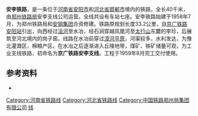 {{Infobox rail system-route
|rail_name=安李铁路
|other_name=
|name_bgcolor=
|min_width=
|box_width=
|style=
|banner_color=blue
|sec_banner_color=
|third_banner_color=
|logo_filename=
|logo_width=
|logo_bgcolor=
|logo_alt=
|logo_note=
|image=
|imagesize=
|caption=
|code_name=
|locale={{PRC}}[[河南省|河南省]]
|service_type=工业支线铁路
|network=
|status=营运中
|stations=7
|start=[[安阳站|安阳站]]、[[岗子窑站|岗子窑站]]
|lines=
|main_route=
|secondary_route=
|branch_route=
|standard=
|character=
|other_systems=
|main_stations=
|constructor=
|system_length=40 km
|length_in_operation=
|total_length=
|tracklength=
|track=
|average_station_distance=
|max_speed=
|orbital_plane=
|track_gauge={{standard gauge}}（[[标准轨|标准轨]]）
|distance_between_mainlines=
|min_radius=
|max_grade=
|elevation=
|block_signal=
|engine=
|electrified=
|control=
|depot=
|rollingstock=
|fleet_size=
|begin_operation=
|end_operation=
|operation_note=
|open_operation=
|time_first=
|time_last=
|ridership=
|owner=
|operator=[[郑州铁路局|郑州铁路局]]安李支线公司
|franchise=
|hq=
|key_person=
|website=
|route_map={{bs-map|inline=1|map=
CONTg~~ ~~ ~~ ~~{{RoutemapRoute|Licon=u|[[京广铁路|京广铁路]]往[[广州站|广州]]方向}}
BHF~~0~~[[安阳站|安阳站]]
CONTgq\ABZgr\~~ ~~ ~~ ~~{{RoutemapRoute|Licon=l|[[京广铁路|京广铁路]]往[[丰台站|丰台]]方向}}
CONTgq\ABZg+r\~~ ~~ ~~ ~~{{RoutemapRoute|Licon=l|安钢专用线、安阳电厂专用线}}
DST~~7~~[[安阳西站|安阳西站]]
BST~~18~~[[水冶站|水冶站]]
\ABZgl\CONTfq~~ ~~ ~~ ~~{{RoutemapRoute|Licon=r|[[安化公司|安化公司]]专用线}}
BST~~25~~[[石涧站_(安阳县)|石涧站]]
\ABZgl\CONTfq~~ ~~ ~~ ~~{{RoutemapRoute|Licon=r|[[石林铁路|石林铁路]]往[[林州站|林州]]方向}}
BST~~32~~[[李珍站|李珍站]]
BST~~36~~[[積善站|積善站]]
BST~~40~~[[岗子窑站|岗子窑站]]
ENDEe~~ ~~ ~~铁路尽头
}}
}}


'''安李铁路'''，是一条位于[[河南省|河南省]][[安阳市|安阳市]]和[[河北省|河北省]][[邯郸市|邯郸市]]境内的铁路，全长40千米，由[[郑州铁路局|郑州铁路局]]安李支线公司运营。全线共设有车站七座。安李铁路始建于1958年7月，为郑州铁路局和[[安钢集团|安钢集团]]合资修建。铁路原规划长度33.2公里，自[[京广铁路|京广铁路]][[安阳站|安阳站]]引出，向西经过[[洹河|洹河]]至水冶，经石涧穿越凤凰河至[[太行山|太行山]]东麓的李珍，后展筑至河北境内的岗子窑。线路在水冶前穿过[[漳河平原|漳河平原]]，河渠较多，水利发达，为豫北灌溉区，棉粮产区。在水冶之后逐渐进入丘陵地带，煤矿、铁矿储量可观，为工业支线铁路，初命名为'''京广铁路安李支线'''。工程于1959年8月完工交付使用。

==参考资料==
*{{cite book|author=马千里、王开济著|title=《中国铁路建筑编年简史（1881-1981）》|location=北京|publisher=中国铁道出版社|year=1983}}
{{reflist}}

{{安李铁路}}
{{河南铁路线}}
{{中国铁路}}


[[Category:河南省铁路线|Category:河南省铁路线]]
[[Category:河北省铁路线|Category:河北省铁路线]]
[[Category:中国铁路郑州局集团有限公司|Category:中国铁路郑州局集团有限公司]]
[[Category:京广铁路|线]]
